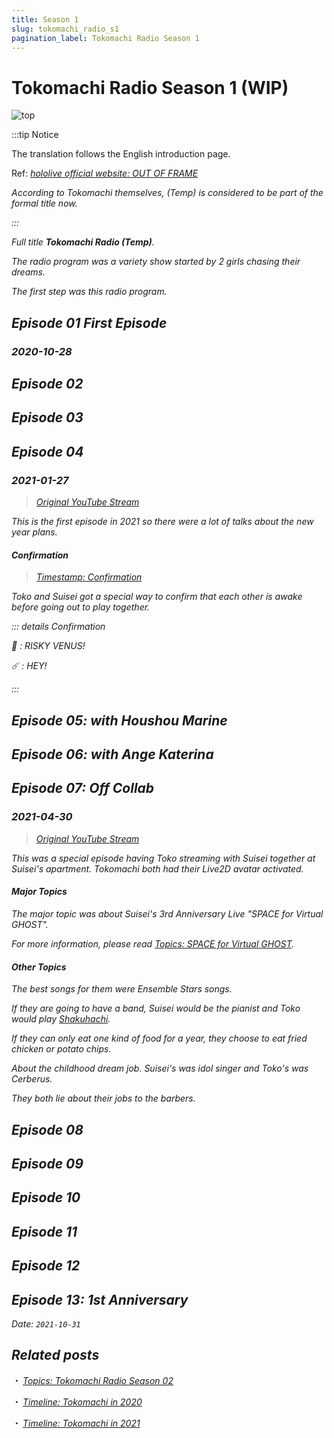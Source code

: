 ```yaml
---
title: Season 1
slug: tokomachi_radio_s1
pagination_label: Tokomachi Radio Season 1
---
```


# Tokomachi Radio Season 1 (WIP)

![top](./top_s1.jpg)

:::tip Notice

The translation follows the English introduction page.

Ref: [<i class="fa-solid fa-play" /> _hololive official website: OUT OF FRAME_](https://hololive.hololivepro.com/en/music/out-of-frame/)

According to Tokomachi themselves, (Temp) is considered to be part of the formal title now.

:::

Full title **Tokomachi Radio (Temp)**.

The radio program was a variety show started by 2 girls chasing their dreams.

The first step was this radio program.

## Episode 01 First Episode

### 2020-10-28

## Episode 02

## Episode 03

## Episode 04

### 2021-01-27

> [<i class="fa-brands fa-youtube" /> Original YouTube Stream](https://youtu.be/Kr1jxq0ms00)

This is the first episode in 2021 so there were a lot of talks about the new year plans.

#### Confirmation

> [<i class="fa-brands fa-youtube" /> Timestamp: Confirmation](https://youtu.be/VH0XOn6ceSA?t=282)

Toko and Suisei got a special way to confirm that each other is awake before going out to play together.

::: details Confirmation

:tropical_drink: : RISKY VENUS!

:comet: : HEY!

:::

## Episode 05: with Houshou Marine

## Episode 06: with Ange Katerina

## Episode 07: Off Collab

### 2021-04-30

> [<i class="fa-brands fa-youtube" /> Original YouTube Stream](https://youtu.be/kR9mSvUyfkY)

This was a special episode having Toko streaming with Suisei together at Suisei's apartment. Tokomachi both had their Live2D avatar activated.

#### Major Topics

The major topic was about Suisei's 3rd Anniversary Live "SPACE for Virtual GHOST".

_For more information, please read [<i class="fa-solid fa-microphone-lines" /> Topics: SPACE for Virtual GHOST](/topics/music/suisei_ghost/#tokomachi-side)._

#### Other Topics

The best songs for them were _Ensemble Stars_ songs.

If they are going to have a band, Suisei would be the pianist and Toko would play [<i class="fa-brands fa-wikipedia-w" /> Shakuhachi](https://en.wikipedia.org/wiki/Shakuhachi).

If they can only eat one kind of food for a year, they choose to eat fried chicken or potato chips.

About the childhood dream job. Suisei's was idol singer and Toko's was Cerberus.

They both lie about their jobs to the barbers.

## Episode 08

## Episode 09

## Episode 10

## Episode 11

## Episode 12

## Episode 13: 1st Anniversary

Date: `2021-10-31`

## Related posts

・ [<i class="fa-solid fa-microphone-lines" /> _Topics: Tokomachi Radio Season 02_](/topics/tokomachi_radio_s02/) &nbsp; <i class="fa-solid fa-arrow-right-from-bracket" />

・ [<i class="fa-solid fa-microphone-lines" /> _Timeline: Tokomachi in 2020_](/timeline/2020/) &nbsp; <i class="fa-solid fa-arrow-right-from-bracket" />

・ [<i class="fa-solid fa-microphone-lines" /> _Timeline: Tokomachi in 2021_](/timeline/2021/) &nbsp; <i class="fa-solid fa-arrow-right-from-bracket" />
